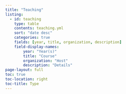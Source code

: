 ```yaml
---
title: "Teaching"
listing:
  - id: teaching
    type: table
    contents: teaching.yml
    sort: "date desc"
    categories: true
    fields: [year, title, organization, description]
    field-display-names:
        year: "Year(s)"
        title: "Course"
        organization: "Host"
        description: "Details"
page-layout: full
toc: true
toc-location: right
toc-title: Type
---
```


:::{#teaching}
:::